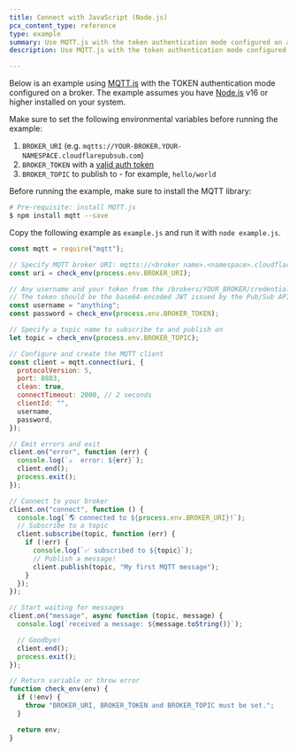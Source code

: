 ```yaml
---
title: Connect with JavaScript (Node.js)
pcx_content_type: reference
type: example
summary: Use MQTT.js with the token authentication mode configured on a broker.
description: Use MQTT.js with the token authentication mode configured on a broker.

---
```


Below is an example using [MQTT.js](https://github.com/mqttjs/MQTT.js#mqttclientstreambuilder-options) with the TOKEN authentication mode configured on a broker. The example assumes you have [Node.js](https://nodejs.org/en/) v16 or higher installed on your system.

Make sure to set the following environmental variables before running the example:

1. `BROKER_URI` (e.g. `mqtts://YOUR-BROKER.YOUR-NAMESPACE.cloudflarepubsub.com`)
2. `BROKER_TOKEN` with a [valid auth token](/pub-sub/platform/authentication-authorization/#generate-credentials)
3. `BROKER_TOPIC` to publish to - for example, `hello/world`

Before running the example, make sure to install the MQTT library:

```sh
# Pre-requisite: install MQTT.js
$ npm install mqtt --save
```

Copy the following example as `example.js` and run it with `node example.js`.

```javascript
const mqtt = require("mqtt");

// Specify MQTT broker URI: mqtts://<broker name>.<namespace>.cloudflarepubsub.com
const uri = check_env(process.env.BROKER_URI);

// Any username and your token from the /brokers/YOUR_BROKER/credentials endpoint
// The token should be the base64-encoded JWT issued by the Pub/Sub API
const username = "anything";
const password = check_env(process.env.BROKER_TOKEN);

// Specify a topic name to subscribe to and publish on
let topic = check_env(process.env.BROKER_TOPIC);

// Configure and create the MQTT client
const client = mqtt.connect(uri, {
  protocolVersion: 5,
  port: 8883,
  clean: true,
  connectTimeout: 2000, // 2 seconds
  clientId: "",
  username,
  password,
});

// Emit errors and exit
client.on("error", function (err) {
  console.log(`⚠️  error: ${err}`);
  client.end();
  process.exit();
});

// Connect to your broker
client.on("connect", function () {
  console.log(`🌎 connected to ${process.env.BROKER_URI}!`);
  // Subscribe to a topic
  client.subscribe(topic, function (err) {
    if (!err) {
      console.log(`✅ subscribed to ${topic}`);
      // Publish a message!
      client.publish(topic, "My first MQTT message");
    }
  });
});

// Start waiting for messages
client.on("message", async function (topic, message) {
  console.log(`received a message: ${message.toString()}`);

  // Goodbye!
  client.end();
  process.exit();
});

// Return variable or throw error
function check_env(env) {
  if (!env) {
    throw "BROKER_URI, BROKER_TOKEN and BROKER_TOPIC must be set.";
  }

  return env;
}
```
